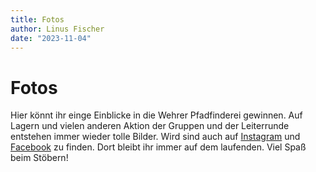 ```yaml
---
title: Fotos
author: Linus Fischer
date: "2023-11-04"
---
```


# Fotos
Hier könnt ihr einge Einblicke in die Wehrer Pfadfinderei gewinnen. Auf Lagern und vielen anderen Aktion der Gruppen und der Leiterrunde entstehen immer wieder tolle Bilder. Wird sind auch auf [Instagram](https://www.instagram.com/pfadfinder_wehr) und [Facebook](https://de-de.facebook.com/dpsgwehr/) zu finden. Dort bleibt ihr immer auf dem laufenden. Viel Spaß beim Stöbern!

